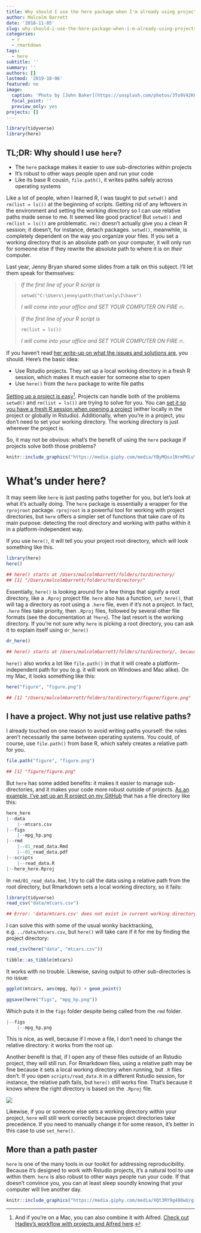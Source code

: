 ```yaml
---
title: Why should I use the here package when I'm already using projects?
author: Malcolm Barrett
date: '2018-11-05'
slug: why-should-i-use-the-here-package-when-i-m-already-using-projects
categories:
  - r
  - rmarkdown
tags:
  - here
subtitle: ''
summary: ''
authors: []
lastmod: '2019-10-06'
featured: no
image:
  caption: 'Photo by [John Baker](https://unsplash.com/photos/3To9V42K0Ag)'
  focal_point: ''
  preview_only: yes
projects: []
---
```



```r
library(tidyverse)
library(here)
```


## TL;DR: Why should I use `here`?

* The `here` package makes it easier to use sub-directories within projects
* It's robust to other ways people open and run your code
* Like its base R cousin, `file.path()`, it writes paths safely across operating systems

Like a lot of people, when I learned R, I was taught to put `setwd()` and `rm(list = ls())` at the beginning of scripts. Getting rid of any leftovers in the environment and setting the working directory so I can use relative paths made sense to me. It seemed like good practice! But `setwd()` and `rm(list = ls())` are problematic. `rm()` doesn't actually give you a clean R session; it doesn't, for instance, detach packages. `setwd()`, meanwhile, is completely dependent on the way you organize your files. If you set a working directory that is an absolute path on your computer, it will only run for someone else if they rewrite the absolute path to where it is on *their* computer. 

Last year, Jenny Bryan shared some slides from a talk on this subject. I'll let them speak for themselves:

> *If the first line of your R script is*
> 
> `setwd("C:\Users\jenny\path\that\only\I\have")`
> 
> *I will come into your office and SET YOUR COMPUTER ON FIRE* 🔥.

> *If the first line of your R script is*
> 
> `rm(list = ls())`
> 
> *I will come into your office and SET YOUR COMPUTER ON FIRE* 🔥.

If you haven't read [her write-up on what the issues and solutions are](https://www.tidyverse.org/articles/2017/12/workflow-vs-script/), you should. Here's the basic idea:

- Use Rstudio projects. They set up a local working directory in a fresh R session, which makes it much easier for someone else to open
- Use `here()` from the `here` package to write file paths

[Setting up a project is easy](https://www.youtube.com/watch?v=etkSsF6r2iU)[^1]. Projects can handle both of the problems `setwd()` and `rm(list = ls())` are trying to solve for you. You can [set it so you have a fresh R session when opening a project](https://community.rstudio.com/t/first-line-of-every-r-script/799/11) (either locally in the project or globally in Rstudio). Additionally, when you're in a project, you don't need to set your working directory. The working directory is just wherever the project is.

So, it may not be obvious: what's the benefit of using the `here` package if projects solve both those problems? 
 
```r
knitr::include_graphics("https://media.giphy.com/media/YByMQsx1NrmPKLuYqF/giphy.gif")
```

# What's under here?

It may seem like `here` is just pasting paths together for you, but let's look at what it's actually doing. The `here` package is essentially a wrapper for the `rprojroot` package. `rprojroot` is a powerful tool for working with project directories, but `here` offers a simpler set of functions that take care of its main purpose: detecting the root directory and working with paths within it in a platform-independent way. 

If you use `here()`, it will tell you your project root directory, which will look something like this.

```r
library(here)
here()
```

```r
## here() starts at /Users/malcolmbarrett/folders/to/directory/
## [1] "/Users/malcolmbarrett/folders/to/directory/"
```

Essentially, `here()` is looking around for a few things that signify a root directory, like a `.Rproj` project file. `here` also has a function, `set_here()`, that will tag a directory as root using a `.here` file, even if it's not a project. In fact, `.here` files take priority, then `.Rproj` files, followed by several other file formats (see the documentation at `?here`). The last resort is the working directory. If you're not sure why `here` is picking a root directory, you can ask it to explain itself using `dr_here()`

```r
dr_here()
```

```r
## here() starts at /Users/malcolmbarrett/folders/to/directory/, because it contains a file matching `[.]Rproj$` with contents matching `^Version: ` in the first line
```

`here()` also works a lot like `file.path()` in that it will create a platform-independent path for you (e.g. it will work on Windows and Mac alike). On my Mac, it looks something like this:

```r
here("figure", "figure.png")
```

```r
## [1] "/Users/malcolmbarrett/folders/to/directory/figure/figure.png"
```

## I have a project. Why not just use relative paths?

I already touched on one reason to avoid writing paths yourself: the rules aren't necessarily the same between operating systems. You could, of course, use `file.path()` from base R, which safely creates a relative path for you.

```r
file.path("figure", "figure.png")
```

```r
## [1] "figure/figure.png"
```

But `here` has some added benefits: it makes it easier to manage sub-directories, and it makes your code more robust outside of projects. [As an example, I've set up an R project on my GitHub](https://github.com/malcolmbarrett/here_here) that has a file directory like this:

```r
here_here
|--data
    |--mtcars.csv
|--figs
    |--mpg_hp.png
|--rmd
    |--01_read_data.Rmd
    |--01_read_data.pdf
|--scripts
    |--read_data.R
|--here_here.Rproj
```

In `rmd/01_read_data.Rmd`, I try to call the data using a relative path from the root directory, but Rmarkdown sets a local working directory, so it fails: 

```r
library(tidyverse)
read_csv("data/mtcars.csv")
```

```r
## Error: 'data/mtcars.csv' does not exist in current working directory
```

I can solve this with some of the usual wonky backtracking, e.g. `../data/mtcars.csv`, but `here()` will take care if it for me by finding the project directory:

```r
read_csv(here("data", "mtcars.csv"))
```

```r
tibble::as_tibble(mtcars)
```

It works with no trouble. Likewise, saving output to other sub-directories is no issue:

```r
ggplot(mtcars, aes(mpg, hp)) + geom_point()
```

```r
ggsave(here("figs", "mpg_hp.png"))
```

Which puts it in the `figs` folder despite being called from the `rmd` folder.

```r
|--figs
    |--mpg_hp.png
```

This is nice, as well, because if I move a file, I don't need to change the relative directory: it works from the root up. 

Another benefit is that, if I open any of these files outside of an Rstudio project, they will still run. For Rmarkdown files, using a relative path may be fine because it sets a local working directory when running, but `.R` files don't. If you open `scripts/read_data.R` in a different Rstudio session, for instance, the relative path fails, but `here()` still works fine. That's because it knows where the right directory is based on the `.Rproj` file.

![](https://malco.io/img/outside_project.gif)

Likewise, if you or someone else sets a working directory within your project, `here` will still work correctly because project directories take precedence. If you need to manually change it for some reason, it's better in this case to use `set_here()`.

## More than a path paster

`here` is one of the many tools in our toolkit for addressing reproducibility. Because it's designed to work with Rstudio projects, it's a natural tool to use within them. `here` is also robust to other ways people run your code. If that doesn't convince you, you can at least sleep soundly knowing that your computer will live another day.

```r
knitr::include_graphics("https://media.giphy.com/media/XQt3RY9g48OwU/giphy.gif")
```


[^1]: And if you're on a Mac, you can also combine it with Alfred. [Check out Hadley's workflow with projects and Alfred here](https://www.youtube.com/watch?v=boKFxBniUH0).